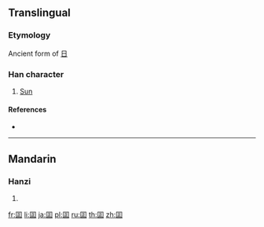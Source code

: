 {{also|日}}
==Translingual==

===Etymology===
Ancient form of [[日]]

===Han character===
{{Han char|rn=31|rad=囗|as=05|sn=8|four=|canj=田一卜一 (WMYM)}}

# [[Sun]]

====References====
* {{Han ref|kx=0218.010|dkj=04743|dj=0445.210|hdz=10716.080|uh=56F8|ud=22264}}

----

==Mandarin==

===Hanzi===
{{cmn-hanzi|pin=[[rì]] ([[ri4]])|wg=jih<sup>4</sup>}}

# {{defn|lang=cmn|sort=囗05}}

[[fr:囸]]
[[li:囸]]
[[ja:囸]]
[[pl:囸]]
[[ru:囸]]
[[th:囸]]
[[zh:囸]]